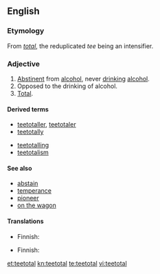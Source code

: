 ==English==

===Etymology===
From ''[[total]]'', the reduplicated ''tee'' being an intensifier.

===Adjective===
{{en-adj}}

# [[abstinent|Abstinent]] from [[alcohol]], never [[drink]]ing [[alcohol]].
# Opposed to the drinking of alcohol.
# [[total|Total]].

====Derived terms====
{{rel-top|terms derived from teetotal}}
* [[teetotaller]], [[teetotaler]]
* [[teetotally]]
{{rel-mid}}
* [[teetotalling]]
* [[teetotalism]]
{{rel-bottom}}

====See also====
* [[abstain]]
* [[temperance]]
* [[pioneer]]
* [[on the wagon]]

====Translations====
{{trans-top|abstinent from alcohol}}
* Finnish: {{t-|fi|raivoraitis}}
{{trans-mid}}
{{trans-bottom}}

{{trans-top|opposed to the drinking of alcohol}}
* Finnish: {{t-|fi|raivoraitis}}
{{trans-mid}}
{{trans-bottom}}

{{trans-top|total}}
{{trans-mid}}
{{trans-bottom}}

[[et:teetotal]]
[[kn:teetotal]]
[[te:teetotal]]
[[vi:teetotal]]